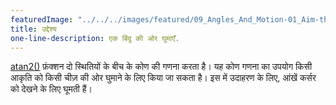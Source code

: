 ---
featuredImage: "../../../images/featured/09_Angles_And_Motion-01_Aim-thumbnail.png"
title: उद्देश्य
one-line-description: एक बिंदु की ओर घुमाएँ.
---

<a href='https://p5js.org/reference/#/p5/atan2' target='_blank'>atan2()</a>
फ़ंक्शन दो स्थितियों के बीच के कोण की गणना करता है। यह कोण
गणना का उपयोग किसी आकृति को किसी चीज़ की ओर घुमाने के लिए किया जा सकता है। इस में
उदाहरण के लिए, आंखें कर्सर को देखने के लिए घूमती हैं।